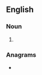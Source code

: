 ==English==

===Noun===
{{head|en|noun form}}

# {{plural of|en|sordine}}

===Anagrams===
* {{anagrams|en|a=deinorss|indorses|siredons}}